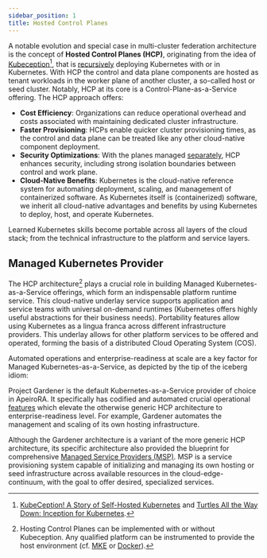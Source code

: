 ```yaml
---
sidebar_position: 1
title: Hosted Control Planes
---
```


A notable evolution and special case in multi-cluster federation architecture is the concept of **Hosted Control Planes (HCP)**, originating from the idea of [Kubeception](https://gardener.cloud/docs/getting-started/architecture/)[^1], that is [recursively](./..//control-planes/index.mdx#interactions-of-planes) deploying Kubernetes with or in Kubernetes. With HCP the control and data plane components are hosted as tenant workloads in the worker plane of another cluster, a so-called host or seed cluster. Notably, HCP at its core is a Control-Plane-as-a-Service offering. The HCP approach offers:

- **Cost Efficiency**: Organizations can reduce operational overhead and costs associated with maintaining dedicated cluster infrastructure.
- **Faster Provisioning**: HCPs enable quicker cluster provisioning times, as the control and data plane can be treated like any other cloud-native component deployment.
- **Security Optimizations**: With the planes managed [separately](./../control-planes/crt.mdx), HCP enhances security, including strong isolation boundaries between control and work plane.
- **Cloud-Native Benefits**: Kubernetes is the cloud-native reference system for automating deployment, scaling, and management of containerized software. As Kubernetes itself is (containerized) software, we inherit all cloud-native advantages and benefits by using Kubernetes to deploy, host, and operate Kubernetes.

<ApeiroFigure src="/multi-cluster-federation/img/hcp.svg"
  alt="Hosted Control Planes"
  caption="Hosted Control Planes"
  width="100%"/>

Learned Kubernetes skills become portable across all layers of the cloud stack; from the technical infrastructure to the platform and service layers.

[^1]: [KubeCeption! A Story of Self-Hosted Kubernetes](https://www.youtube.com/watch?v=EbNxGK9MwN4) and [Turtles All the Way Down: Inception for Kubernetes](https://www.youtube.com/watch?v=DFz9qhUvO3U).

## Managed Kubernetes Provider

The HCP architecture[^2] plays a crucial role in building Managed Kubernetes-as-a-Service offerings, which form an indispensable platform runtime service. This cloud-native underlay service supports application and service teams with universal on-demand runtimes (Kubernetes offers highly useful abstractions for their business needs). Portability features allow using Kubernetes as a lingua franca across different infrastructure providers. This underlay allows for other platform services to be offered and operated, forming the basis of a distributed Cloud Operating System (COS).

Automated operations and enterprise-readiness at scale are a key factor for Managed Kubernetes-as-a-Service, as depicted by the tip of the iceberg idiom:

<ApeiroFigure src="/multi-cluster-federation/img/operating-apps.png"
  alt="Operating K8s"
  caption="Operating K8s"
  source="Gardener documentation"
  width="100%"/>


Project <Project>Gardener</Project> is the default Kubernetes-as-a-Service provider of choice in ApeiroRA. It specifically has codified and automated crucial operational [features](https://gardener.cloud/docs/gardener/) which elevate the otherwise generic HCP architecture to enterprise-readiness level. For example, Gardener automates the management and scaling of its own hosting infrastructure.

Although the Gardener architecture is a variant of the more generic HCP architecture, its specific architecture also provided the blueprint for comprehensive [Managed Service Providers (MSP)](./../services/managed-service-provider-pattern.mdx). MSP is a service provisioning system capable of initializing and managing its own hosting or seed infrastructure across available resources in the cloud-edge-continuum, with the goal to offer desired, specialized services.

<ApeiroFigure src="/multi-cluster-federation/img/gardener.svg"
  alt="Gardener Schematics"
  caption="Gardener Schematics"
  width="100%"/>

[^2]: Hosting Control Planes can be implemented with or without Kubeception. Any qualified platform can be instrumented to provide the host environment (cf. [MKE](https://d2iq.com/blog/introducing-mesosphere-kubernetes-engine-mke) or [Docker](https://www.docker.com/resources/kubernetes-and-docker/)).